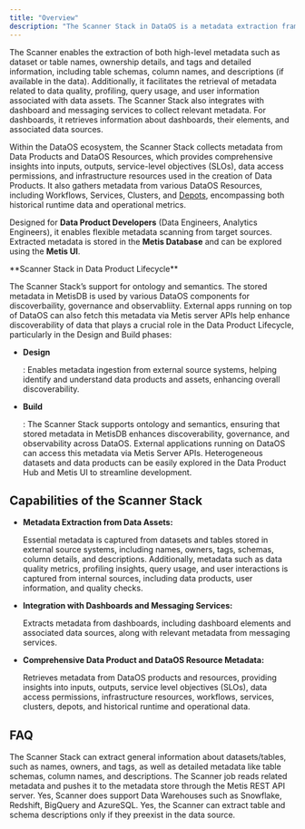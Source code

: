 ```yaml
---
title: "Overview"
description: "⁠The Scanner Stack in DataOS is a metadata extraction framework that ingests metadata from external source systems connected via Depot (RDBMS, cloud-based warehouses, etc.), and other DataOS components and Services."
---
```


The Scanner enables the extraction of both high-level metadata such as dataset or table names, ownership details, and tags and detailed information, including table schemas, column names, and descriptions (if available in the data). Additionally, it facilitates the retrieval of metadata related to data quality, profiling, query usage, and user information associated with data assets. The Scanner Stack  also integrates with dashboard and messaging services to collect relevant metadata. For dashboards, it retrieves information about dashboards, their elements, and associated data sources.

Within the DataOS ecosystem, the Scanner Stack collects metadata from Data Products and DataOS Resources, which provides comprehensive insights into inputs, outputs, service-level objectives (SLOs), data access permissions, and infrastructure resources used in the creation of Data Products. It also gathers metadata from various DataOS Resources, including Workflows, Services, Clusters, and [Depots](https://dataosinfo.mintlify.app/resources/depot/index), encompassing both historical runtime data and operational metrics.

⁠Designed for **Data Product Developers** (Data Engineers, Analytics Engineers), it enables flexible metadata scanning from target sources. Extracted metadata is stored in the **Metis Database** and can be explored using the **Metis UI**.

<Tip>
  **Scanner Stack in Data Product Lifecycle**

  The Scanner Stack’s support for ontology and semantics. The stored metadata in MetisDB is used by various DataOS components for discoverbaility, governance and observabliity. External apps running on top of DataOS can also fetch this metadata via Metis server APIs help enhance discoverability of data that plays a crucial role in the Data Product Lifecycle, particularly in the Design and Build phases:

  * **Design**

    : Enables metadata ingestion from external source systems, helping identify and understand data products and assets, enhancing overall discoverability.

  * **Build**

    : The Scanner Stack supports ontology and semantics, ensuring that stored metadata in MetisDB enhances discoverability, governance, and observability across DataOS. External applications running on DataOS can access this metadata via Metis Server APIs. Heterogeneous datasets and data products can be easily explored in the Data Product Hub and Metis UI to streamline development.
</Tip>

## Capabilities of the Scanner Stack

* **Metadata Extraction from Data Assets:**

  Essential metadata is captured from datasets and tables stored in external source systems, including names, owners, tags, schemas, column details, and descriptions. Additionally, metadata such as data quality metrics, profiling insights, query usage, and user interactions is captured from internal sources, including data products, user information, and quality checks.

* **Integration with Dashboards and Messaging Services:**

  Extracts metadata from dashboards, including dashboard elements and associated data sources, along with relevant metadata from messaging services.

* **Comprehensive Data Product and DataOS Resource Metadata:**

  Retrieves metadata from DataOS products and resources, providing insights into inputs, outputs, service level objectives (SLOs), data access permissions, infrastructure resources, workflows, services, clusters, depots, and historical runtime and operational data.

## FAQ

<AccordionGroup>
  <Accordion title="What types of metadata can be extracted?" defaultOpen={false}>
    The Scanner Stack can extract general information about datasets/tables, such as names, owners, and tags, as well as detailed metadata like table schemas, column names, and descriptions.
  </Accordion>

  <Accordion title="What is the purpose of the Scanner job?" defaultOpen={false}>
    The Scanner job reads related metadata and pushes it to the metadata store through the Metis REST API server.
  </Accordion>

  <Accordion title="Dose Scanner Stack support Data Warehouses?" defaultOpen={false}>
    Yes, Scanner does support Data Warehouses such as Snowflake, Redshift, BigQuery and AzureSQL. &#x20;
  </Accordion>

  <Accordion title="Can I scan description of the data from the data sources? " defaultOpen={false}>
    Yes, the Scanner can extract table and schema descriptions only if they preexist in the data source.
  </Accordion>
</AccordionGroup>

##
